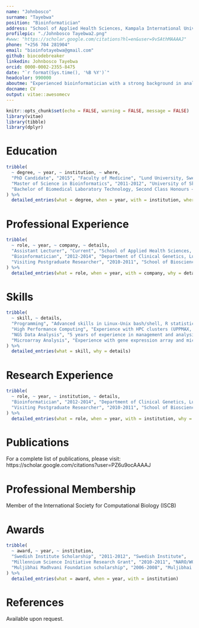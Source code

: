 ```yaml
---
name: "Johnbosco"
surname: "Tayebwa"
position: "Bioinformatician"
address: "School of Applied Health Sciences, Kampala International University"
profilepic: "./Johnbosco Tayebwa2.png"
#www: "https://scholar.google.com/citations?hl=en&user=9vSAthMAAAAJ"
phone: "+256 704 281904"
email: "bioinfotayebwa@gmail.com"
github: biocodebreaker
linkedin: Johnbosco Tayebwa
orcid: 0000-0002-2355-8475
date: "`r format(Sys.time(), '%B %Y')`"
headcolor: 990000
aboutme: "Experienced bioinformatician with a strong background in analyzing high-throughput genomic data and developing bioinformatics pipelines. Skilled in R, Perl, and Linux environments with expertise in next-generation sequencing data analysis."
docname: CV
output: vitae::awesomecv
---
```


```r
knitr::opts_chunk$set(echo = FALSE, warning = FALSE, message = FALSE)
library(vitae)
library(tibble)
library(dplyr)
```

# Education

```r
tribble(
  ~ degree, ~ year, ~ institution, ~ where,
  "PhD Candidate", "2015", "Faculty of Medicine", "Lund University, Sweden",
  "Master of Science in Bioinformatics", "2011-2012", "University of Skovde", "Sweden",
  "Bachelor of Biomedical Laboratory Technology, Second Class Honours – Upper Division", "2005-2008", "Makerere University", "Uganda"
) %>% 
  detailed_entries(what = degree, when = year, with = institution, where = where)
```

# Professional Experience

```r
tribble(
  ~ role, ~ year, ~ company, ~ details,
  "Assistant Lecturer", "Current", "School of Applied Health Sciences, Kampala International University", "Current Position",
  "Bioinformatician", "2012-2014", "Department of Clinical Genetics, Lund University Hospital", "Sweden",
  "Visiting Postgraduate Researcher", "2010-2011", "School of Biosciences, University of Exeter", "United Kingdom"
) %>% 
  detailed_entries(what = role, when = year, with = company, why = details)
```

# Skills

```r
tribble(
  ~ skill, ~ details,
  "Programming", "Advanced skills in Linux-Unix bash/shell, R statistical programming, and Perl",
  "High Performance Computing", "Experience with HPC clusters (UPPMAX, SNIC) and cloud computing (Amazon AWS, docker)",
  "NGS Data Analysis", "5 years of experience in management and analysis of high-throughput data from Next-Generation Sequencing Platforms, especially Illumina",
  "Microarray Analysis", "Experience with gene expression array and microarray (SNP-array) data analysis"
) %>% 
  detailed_entries(what = skill, why = details)
```

# Research Experience

```r
tribble(
  ~ role, ~ year, ~ institution, ~ details,
  "Bioinformatician", "2012-2014", "Department of Clinical Genetics, Lund University Hospital", "Analyzed NGS data (WGS, WES, TruSeq, RNA-Seq) for bone and soft tissue tumor studies. Developed pipelines for variant calling, fusion gene detection, and differential expression analysis.",
  "Visiting Postgraduate Researcher", "2010-2011", "School of Biosciences, University of Exeter", "Developed competence in Linux environment and Perl scripting. Assembled bacterial genomes and developed in-silico primers for Xanthomonas species."
) %>% 
  detailed_entries(what = role, when = year, with = institution, why = details)
```

# Publications

For a complete list of publications, please visit: https://scholar.google.com/citations?user=PZ6u9ocAAAAJ

# Professional Membership

Member of the International Society for Computational Biology (ISCB)

# Awards

```r
tribble(
  ~ award, ~ year, ~ institution,
  "Swedish Institute Scholarship", "2011-2012", "Swedish Institute",
  "Millennium Science Initiative Research Grant", "2010-2011", "NARO/WORLD BANK PROJECT",
  "Muljibhai Madhvani Foundation scholarship", "2006-2008", "Muljibhai Madhvani Foundation"
) %>% 
  detailed_entries(what = award, when = year, with = institution)
```

# References

Available upon request.